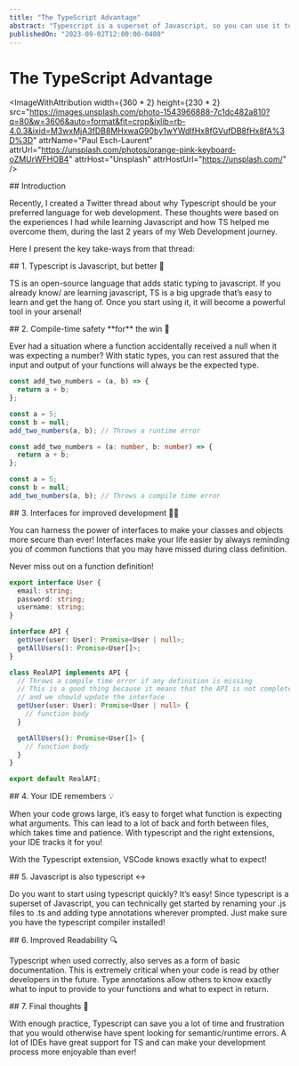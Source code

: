 ```yaml
---
title: "The TypeScript Advantage"
abstract: "Typescript is a superset of Javascript, so you can use it to write Javascript code. But it's a better choice for a lot of reasons. In this article, I'll share my experience with Typescript and why it's a better choice for web development."
publishedOn: "2023-09-02T12:00:00-0400"
---
```


# The TypeScript Advantage

<ImageWithAttribution
  width={360 * 2}
  height={230 * 2}
  src="https://images.unsplash.com/photo-1543966888-7c1dc482a810?q=80&w=3606&auto=format&fit=crop&ixlib=rb-4.0.3&ixid=M3wxMjA3fDB8MHxwaG90by1wYWdlfHx8fGVufDB8fHx8fA%3D%3D"
  attrName="Paul Esch-Laurent"
  attrUrl="https://unsplash.com/photos/orange-pink-keyboard-oZMUrWFHOB4"
  attrHost="Unsplash"
  attrHostUrl="https://unsplash.com/"
/>

<Paragraph>
## Introduction

Recently, I created a Twitter thread about why Typescript should be your preferred language for web development. These thoughts were based on the experiences I had while learning Javascript and how TS helped me overcome them, during the last 2 years of my Web Development journey.

Here I present the key take-ways from that thread:

</Paragraph>

<Paragraph>
## 1. Typescript is Javascript, but better 💪

TS is an open-source language that adds static typing to javascript. If you already know/ are learning javascript, TS is a big upgrade that’s easy to learn and get the hang of. Once you start using it, it will become a powerful tool in your arsenal!

</Paragraph>

<Paragraph>
## 2. Compile-time safety **for** the win 🙌

Ever had a situation where a function accidentally received a null when it was expecting a number? With static types, you can rest assured that the input and output of your functions will always be the expected type.

<SideBySideCode caption="The same function with(right) and without(left) Typescript">

```javascript
const add_two_numbers = (a, b) => {
  return a + b;
};

const a = 5;
const b = null;
add_two_numbers(a, b); // Throws a runtime error
```

```typescript
const add_two_numbers = (a: number, b: number) => {
  return a + b;
};

const a = 5;
const b = null;
add_two_numbers(a, b); // Throws a compile time error
```

</SideBySideCode>

</Paragraph>

<Paragraph>
## 3. Interfaces for improved development 🧑‍💻

You can harness the power of interfaces to make your classes and objects more secure than ever! Interfaces make your life easier by always reminding you of common functions that you may have missed during class definition.

Never miss out on a function definition!

```typescript
export interface User {
  email: string;
  password: string;
  username: string;
}

interface API {
  getUser(user: User): Promise<User | null>;
  getAllUsers(): Promise<User[]>;
}

class RealAPI implements API {
  // Throws a compile time error if any definition is missing
  // This is a good thing because it means that the API is not complete
  // and we should update the interface
  getUser(user: User): Promise<User | null> {
    // function body
  }

  getAllUsers(): Promise<User[]> {
    // function body
  }
}

export default RealAPI;
```

</Paragraph>
<Paragraph>
## 4. Your IDE remembers 💡

When your code grows large, it’s easy to forget what function is expecting what arguments. This can lead to a lot of back and forth between files, which takes time and patience. With typescript and the right extensions, your IDE tracks it for you!

With the Typescript extension, VSCode knows exactly what to expect!

<ImageWithCaption
  height={336}
  width={720}
  src="/images/your-ide-remembers.webp"
  caption="Typescript extension in VSCode"
/>

</Paragraph>
<Paragraph>
## 5. Javascript is also typescript ↔️

Do you want to start using typescript quickly? It’s easy! Since typescript is a superset of Javascript, you can technically get started by renaming your .js files to .ts and adding type annotations wherever prompted. Just make sure you have the typescript compiler installed!

</Paragraph>
<Paragraph>
## 6. Improved Readability 🔍

Typescript when used correctly, also serves as a form of basic documentation. This is extremely critical when your code is read by other developers in the future. Type annotations allow others to know exactly what to input to provide to your functions and what to expect in return.

</Paragraph>
<Paragraph>
## 7. Final thoughts 💭

With enough practice, Typescript can save you a lot of time and frustration that you would otherwise have spent looking for semantic/runtime errors. A lot of IDEs have great support for TS and can make your development process more enjoyable than ever!

</Paragraph>
